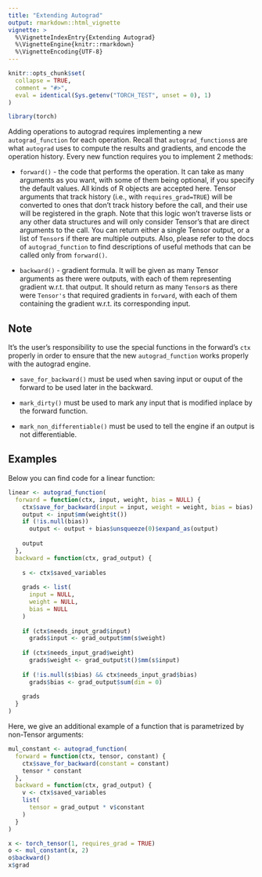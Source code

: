 ```yaml
---
title: "Extending Autograd"
output: rmarkdown::html_vignette
vignette: >
  %\VignetteIndexEntry{Extending Autograd}
  %\VignetteEngine{knitr::rmarkdown}
  %\VignetteEncoding{UTF-8}
---
```


```r
knitr::opts_chunk$set(
  collapse = TRUE,
  comment = "#>",
  eval = identical(Sys.getenv("TORCH_TEST", unset = 0), 1)
)
```

```r
library(torch)
```

Adding operations to autograd requires implementing a new `autograd_function` for each operation. Recall that `autograd_functions`s are what `autograd` uses to compute the results and gradients, and encode the operation history. Every new function requires you to implement 2 methods:

-   `forward()` - the code that performs the operation. It can take as many arguments as you want, with some of them being optional, if you specify the default values. All kinds of R objects are accepted here. Tensor arguments that track history (i.e., with `requires_grad=TRUE`) will be converted to ones that don't track history before the call, and their use will be registered in the graph. Note that this logic won't traverse lists or any other data structures and will only consider Tensor's that are direct arguments to the call. You can return either a single Tensor output, or a list of `Tensor`s if there are multiple outputs. Also, please refer to the docs of `autograd_function` to find descriptions of useful methods that can be called only from `forward()`.

-   `backward()` - gradient formula. It will be given as many Tensor arguments as there were outputs, with each of them representing gradient w.r.t. that output. It should return as many `Tensor`s as there were `Tensor's` that required gradients in `forward`, with each of them containing the gradient w.r.t. its corresponding input.

## Note

It's the user's responsibility to use the special functions in the forward's `ctx` properly in order to ensure that the new `autograd_function` works properly with the autograd engine.

- `save_for_backward()` must be used when saving input or ouput of the forward to be used later in the backward.

- `mark_dirty()` must be used to mark any input that is modified inplace by the forward function.

- `mark_non_differentiable()` must be used to tell the engine if an output is not differentiable.

## Examples

Below you can find code for a linear function:

```r
linear <- autograd_function(
  forward = function(ctx, input, weight, bias = NULL) {
    ctx$save_for_backward(input = input, weight = weight, bias = bias)
    output <- input$mm(weight$t())
    if (!is.null(bias))
      output <- output + bias$unsqueeze(0)$expand_as(output)
    
    output
  },
  backward = function(ctx, grad_output) {
    
    s <- ctx$saved_variables
    
    grads <- list(
      input = NULL,
      weight = NULL,
      bias = NULL
    )
    
    if (ctx$needs_input_grad$input)
      grads$input <- grad_output$mm(s$weight)
    
    if (ctx$needs_input_grad$weight)
      grads$weight <- grad_output$t()$mm(s$input)
    
    if (!is.null(s$bias) && ctx$needs_input_grad$bias)
      grads$bias <- grad_output$sum(dim = 0)
    
    grads
  }
)
```

Here, we give an additional example of a function that is parametrized by non-Tensor arguments:

```r
mul_constant <- autograd_function(
  forward = function(ctx, tensor, constant) {
    ctx$save_for_backward(constant = constant)
    tensor * constant
  },
  backward = function(ctx, grad_output) {
    v <- ctx$saved_variables
    list(
      tensor = grad_output * v$constant
    )
  }
)
```

```r
x <- torch_tensor(1, requires_grad = TRUE)
o <- mul_constant(x, 2)
o$backward()
x$grad
```

